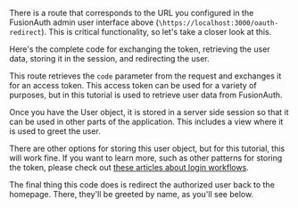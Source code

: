 
There is a route that corresponds to the URL you configured in the FusionAuth admin user interface above (`\https://localhost:3000/oauth-redirect`). This is critical functionality, so let's take a closer look at this.

Here's the complete code for exchanging the token, retrieving the user data, storing it in the session, and redirecting the user.

<RemoteCode lang="javascript"
            url="https://raw.githubusercontent.com/FusionAuth/fusionauth-example-5-minute-guide/master/routes/index.js"
            tags="fullOAuthCodeExchange"
            title="The Complete OAuth Code Exchange Function" />

This route retrieves the `code` parameter from the request and exchanges it for an access token. This access token can be used for a variety of purposes, but in this tutorial is used to retrieve user data from FusionAuth.

Once you have the User object, it is stored in a server side session so that it can be used in other parts of the application. This includes a view where it is used to greet the user.

There are other options for storing this user object, but for this tutorial, this will work fine. If you want to learn more, such as other patterns for storing the token, please check out [these articles about login workflows](/learn/expert-advice/authentication/login-authentication-workflows).

The final thing this code does is redirect the authorized user back to the homepage. There, they'll be greeted by name, as you'll see below.

